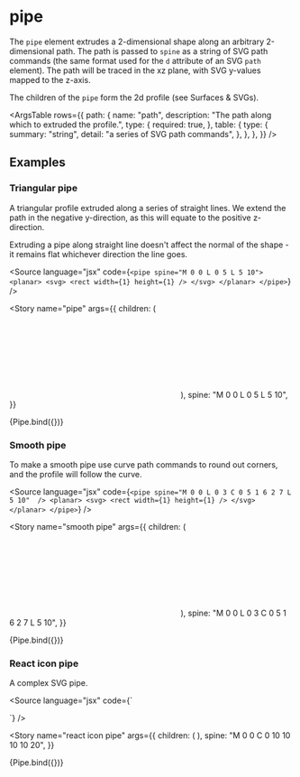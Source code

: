 
<Meta title="Reference/Sweeps/Pipe" />

# pipe

The `pipe` element extrudes a 2-dimensional shape along an arbitrary 2-dimensional path. The path is passed to `spine` as a string of SVG path commands (the same format used for the `d` attribute of an SVG `path` element). The path will be traced in the xz plane, with SVG y-values mapped to the z-axis.

The children of the `pipe` form the 2d profile (see <Link to="reference-surfaces-svgs--introduction">Surfaces & SVGs</Link>).

<ArgsTable
  rows={{
    path: {
      name: "path",
      description: "The path along which to extruded the profile.",
      type: {
        required: true,
      },
      table: {
        type: {
          summary: "string",
          detail: "a series of SVG path commands",
        },
      },
    },
  }}
/>

## Examples


### Triangular pipe

A triangular profile extruded along a series of straight lines. We extend the path in the negative y-direction, as this will equate to the positive z-direction.

Extruding a pipe along straight line doesn't affect the normal of the shape - it remains flat whichever direction the line goes.

<Source
  language="jsx"
  code={`
<pipe spine="M 0 0 L 0 5 L 5 10">
  <planar>
    <svg>
      <rect width={1} height={1} />
    </svg>
  </planar>
</pipe>
`}
/>

<Story
  name="pipe"
  args={{
    children: (
      <planar>
        <svg>
          <rect width={1} height={1} />
        </svg>
      </planar>
    ),
    spine: "M 0 0 L 0 5 L 5 10",
  }}
>
  {Pipe.bind({})}
</Story>

### Smooth pipe

To make a smooth pipe use curve path commands to round out corners, and the profile will follow the curve.

<Source
  language="jsx"
  code={`
<pipe spine="M 0 0 L 0 3 C 0 5 1 6 2 7 L 5 10"  />
  <planar>
    <svg>
      <rect width={1} height={1} />
    </svg>
  </planar>
</pipe>
`}
/>

<Story
  name="smooth pipe"
  args={{
    children: (
      <planar>
        <svg>
          <rect width={1} height={1} />
        </svg>
      </planar>
    ),
    spine: "M 0 0 L 0 3 C 0 5 1 6 2 7 L 5 10",
  }}
>
  {Pipe.bind({})}
</Story>

### React icon pipe

A complex SVG pipe.

<Source
  language="jsx"
  code={`
  
<pipe spine="M 0 0 C 0 10 10 10 10 20">
  <planar>
    <ReactIcon />
  </planar>
</pipe>
`}
/>

<Story
  name="react icon pipe"
  args={{
    children: (
      <planar>
        <ReactIcon />
      </planar>
    ),
    spine: "M 0 0 C 0 10 10 10 10 20",
  }}
>
  {Pipe.bind({})}
</Story>
